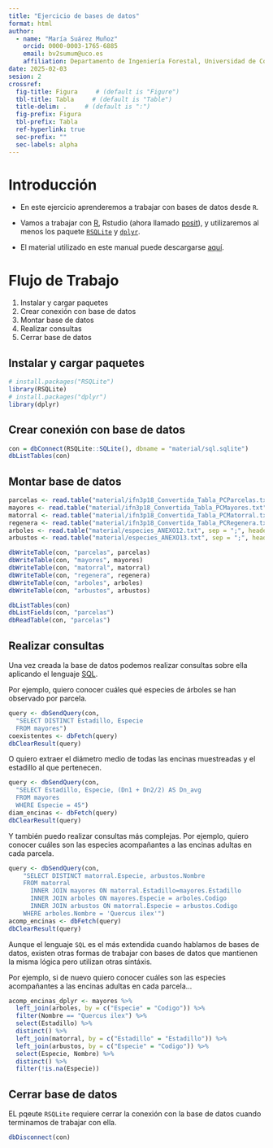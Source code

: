 ```yaml
---
title: "Ejercicio de bases de datos"
format: html
author: 
  - name: "María Suárez Muñoz"
    orcid: 0000-0003-1765-6885
    email: bv2sumum@uco.es
    affiliation: Departamento de Ingeniería Forestal, Universidad de Córdoba
date: 2025-02-03
sesion: 2
crossref:
  fig-title: Figura     # (default is "Figure")
  tbl-title: Tabla     # (default is "Table")
  title-delim: .     # (default is ":")
  fig-prefix: Figura
  tbl-prefix: Tabla
  ref-hyperlink: true
  sec-prefix: ""
  sec-labels: alpha
---
```


# Introducción {.unnumbered}

- En este ejercicio aprenderemos a trabajar con bases de datos desde `R`.

- Vamos a trabajar con [R](https://www.r-project.org/), Rstudio (ahora llamado [posit](https://posit.co/)), y utilizaremos al menos los paquete [`RSQLite`](https://rsqlite.r-dbi.org/) y [`dplyr`](https://dplyr.tidyverse.org/).

- El material utilizado en este manual puede descargarse [aquí](https://drive.google.com/drive/folders/1fLO-eE3Rs6zn6R18h4-MLh78WumYx-sm?usp=sharing).

# Flujo de Trabajo

1. Instalar y cargar paquetes
2. Crear conexión con base de datos
3. Montar base de datos
4. Realizar consultas
5. Cerrar base de datos

## Instalar y cargar paquetes

```r
# install.packages("RSQLite")
library(RSQLite)
# install.packages("dplyr")
library(dplyr)
```

## Crear conexión con base de datos
```r
con = dbConnect(RSQLite::SQLite(), dbname = "material/sql.sqlite")
dbListTables(con)
```

## Montar base de datos
```r
parcelas <- read.table("material/ifn3p18_Convertida_Tabla_PCParcelas.txt", sep = ";", header = TRUE)
mayores <- read.table("material/ifn3p18_Convertida_Tabla_PCMayores.txt", sep = ";", header = TRUE)
matorral <- read.table("material/ifn3p18_Convertida_Tabla_PCMatorral.txt", sep = ";", header = TRUE)
regenera <- read.table("material/ifn3p18_Convertida_Tabla_PCRegenera.txt", sep = ";", header = TRUE)
arboles <- read.table("material/especies_ANEXO12.txt", sep = ";", header = TRUE)
arbustos <- read.table("material/especies_ANEXO13.txt", sep = ";", header = TRUE)

dbWriteTable(con, "parcelas", parcelas)
dbWriteTable(con, "mayores", mayores)
dbWriteTable(con, "matorral", matorral)
dbWriteTable(con, "regenera", regenera)
dbWriteTable(con, "arboles", arboles)
dbWriteTable(con, "arbustos", arbustos)

dbListTables(con)
dbListFields(con, "parcelas")
dbReadTable(con, "parcelas")
```

## Realizar consultas

Una vez creada la base de datos podemos realizar consultas sobre ella aplicando el lenguaje [SQL](https://en.wikipedia.org/wiki/SQL).

Por ejemplo, quiero conocer cuáles qué especies de árboles se han observado por parcela.
```r
query <- dbSendQuery(con, 
  "SELECT DISTINCT Estadillo, Especie
  FROM mayores")
coexistentes <- dbFetch(query)
dbClearResult(query)
```

O quiero extraer el diámetro medio de todas las encinas muestreadas y el estadillo al que pertenecen.
```r
query <- dbSendQuery(con, 
  "SELECT Estadillo, Especie, (Dn1 + Dn2/2) AS Dn_avg
  FROM mayores
  WHERE Especie = 45")
diam_encinas <- dbFetch(query)
dbClearResult(query)
```

Y también puedo realizar consultas más complejas. Por ejemplo, quiero conocer cuáles son las especies acompañantes a las encinas adultas en cada parcela.
```r
query <- dbSendQuery(con, 
    "SELECT DISTINCT matorral.Especie, arbustos.Nombre
    FROM matorral
      INNER JOIN mayores ON matorral.Estadillo=mayores.Estadillo
      INNER JOIN arboles ON mayores.Especie = arboles.Codigo
      INNER JOIN arbustos ON matorral.Especie = arbustos.Codigo
    WHERE arboles.Nombre = 'Quercus ilex'")
acomp_encinas <- dbFetch(query)
dbClearResult(query)
```

Aunque el lenguaje `SQL` es el más extendida cuando hablamos de bases de datos, existen otras formas de trabajar con bases de datos que mantienen la misma lógica pero utilizan otras sintáxis.

Por ejemplo, si de nuevo quiero conocer cuáles son las especies acompañantes a las encinas adultas en cada parcela...
 
```r
acomp_encinas_dplyr <- mayores %>%
  left_join(arboles, by = c("Especie" = "Codigo")) %>%
  filter(Nombre == "Quercus ilex") %>%
  select(Estadillo) %>%
  distinct() %>%
  left_join(matorral, by = c("Estadillo" = "Estadillo")) %>%
  left_join(arbustos, by = c("Especie" = "Codigo")) %>%
  select(Especie, Nombre) %>%
  distinct() %>%
  filter(!is.na(Especie))
```

## Cerrar base de datos

EL pqeute `RSQLite` requiere cerrar la conexión con la base de datos cuando terminamos de trabajar con ella.
```r
dbDisconnect(con)
```
